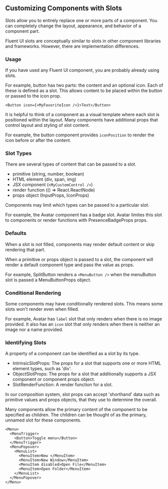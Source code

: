 
<Meta title="Concepts/Developer/Customizing Components with Slots" />

## Customizing Components with Slots

Slots allow you to entirely replace one or more parts of a component.
You can completely change the layout, appearance, and behavior of a component part.

Fluent UI slots are conceptually similar to slots in other component libraries and frameworks.
However, there are implementation differences.

### Usage

If you have used any Fluent UI component, you are probably already using slots.

For example, button has two parts: the content and an optional icon.
Each of these is defined as a slot. This allows content to be placed within the button or passed to the icon prop.

```tsx
<Button icon={<MyFavoriteIcon />}>Text</Button>
```

It is helpful to think of a component as a visual template where each slot is positioned within the layout.
Many components have additional props that control layout and styling of slot content.

For example, the button component provides `iconPosition` to render the icon before or after the content.

### Slot Types

There are several types of content that can be passed to a slot.

- primitive (string, number, boolean)
- HTML element (div, span, img)
- JSX component (`<MyCustomControl />`)
- render function (() => React.ReactNode)
- props object (InputProps, IconProps)

Components may limit which types can be passed to a particular slot.

For example, the Avatar component has a badge slot.
Avatar limites this slot to components or render functions with PresenceBadgeProps props.

### Defaults

When a slot is not filled, components may render default content or skip rendering that part.

When a primitive or props object is passed to a slot,
the component will render a default component type and pass the value as props.

For example, SplitButton renders a `<MenuButton />` when the menuButton slot is passed a MenuButtonProps object.

### Conditional Rendering

Some components may have conditionally rendered slots. This means some slots won't render even when filled.

For example, Avatar has `label` slot that only renders when there is no image provided.
It also has an `icon` slot that only renders when there is neither an image nor a name provided.

### Identifying Slots

A property of a component can be identified as a slot by its type.

- IntrinsicSlotProps: The props for a slot that supports one or more HTML element types, such as 'div'.
- ObjectSlotProps: The props for a slot that additionally supports a JSX component or component props object.
- SlotRenderFunction: A render function for a slot.

In our composition system, slot props can accept 'shorthand' data such as primitive values and props objects, that they
use to determine the overall.

Many components allow the primary content of the component to be specified as children.
The children can be thought of as the primary, unnamed slot for these components.

```tsx
<Menu>
  <MenuTrigger>
    <Button>Toggle menu</Button>
  </MenuTrigger>
  <MenuPopover>
    <MenuList>
      <MenuItem>New </MenuItem>
      <MenuItem>New Window</MenuItem>
      <MenuItem disabled>Open File</MenuItem>
      <MenuItem>Open Folder</MenuItem>
    </MenuList>
  </MenuPopover>
</Menu>
```

